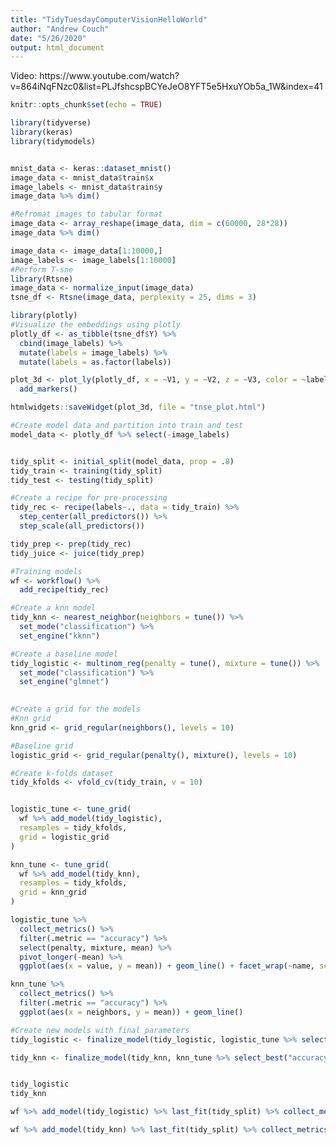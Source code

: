 ```yaml
---
title: "TidyTuesdayComputerVisionHelloWorld"
author: "Andrew Couch"
date: "5/26/2020"
output: html_document
---
```


Video: https://www.youtube.com/watch?v=864iNqFNzc0&list=PLJfshcspBCYeJeO8YFT5e5HxuYOb5a_1W&index=41

```r
knitr::opts_chunk$set(echo = TRUE)
```

```r
library(tidyverse)
library(keras)
library(tidymodels)


mnist_data <- keras::dataset_mnist()
image_data <- mnist_data$train$x
image_labels <- mnist_data$train$y
image_data %>% dim()
```

```r
#Refromat images to tabular format
image_data <- array_reshape(image_data, dim = c(60000, 28*28))
image_data %>% dim()
```

```r

image_data <- image_data[1:10000,]
image_labels <- image_labels[1:10000]
#Perform T-sne
library(Rtsne)
image_data <- normalize_input(image_data)
tsne_df <- Rtsne(image_data, perplexity = 25, dims = 3)

```

```r
library(plotly)
#Visualize the embeddings using plotly
plotly_df <- as_tibble(tsne_df$Y) %>% 
  cbind(image_labels) %>% 
  mutate(labels = image_labels) %>% 
  mutate(labels = as.factor(labels))

plot_3d <- plot_ly(plotly_df, x = ~V1, y = ~V2, z = ~V3, color = ~labels) %>% 
  add_markers()

htmlwidgets::saveWidget(plot_3d, file = "tnse_plot.html")
```



```r
#Create model data and partition into train and test 
model_data <- plotly_df %>% select(-image_labels)


tidy_split <- initial_split(model_data, prop = .8)
tidy_train <- training(tidy_split)
tidy_test <- testing(tidy_split)
```

```r
#Create a recipe for pre-processing
tidy_rec <- recipe(labels~., data = tidy_train) %>% 
  step_center(all_predictors()) %>% 
  step_scale(all_predictors())

tidy_prep <- prep(tidy_rec)
tidy_juice <- juice(tidy_prep)
```



```r
#Training models 
wf <- workflow() %>% 
  add_recipe(tidy_rec)

#Create a knn model
tidy_knn <- nearest_neighbor(neighbors = tune()) %>% 
  set_mode("classification") %>% 
  set_engine("kknn")

#Create a baseline model
tidy_logistic <- multinom_reg(penalty = tune(), mixture = tune()) %>% 
  set_mode("classification") %>% 
  set_engine("glmnet")
  
```

```r
#Create a grid for the models
#Knn grid
knn_grid <- grid_regular(neighbors(), levels = 10)

#Baseline grid
logistic_grid <- grid_regular(penalty(), mixture(), levels = 10)
```


```r
#Create k-folds dataset
tidy_kfolds <- vfold_cv(tidy_train, v = 10)


logistic_tune <- tune_grid(
  wf %>% add_model(tidy_logistic),
  resamples = tidy_kfolds,
  grid = logistic_grid
)

knn_tune <- tune_grid(
  wf %>% add_model(tidy_knn),
  resamples = tidy_kfolds,
  grid = knn_grid
)

```

```r
logistic_tune %>% 
  collect_metrics() %>% 
  filter(.metric == "accuracy") %>% 
  select(penalty, mixture, mean) %>% 
  pivot_longer(-mean) %>% 
  ggplot(aes(x = value, y = mean)) + geom_line() + facet_wrap(~name, scales = "free")
```

```r
knn_tune %>% 
  collect_metrics() %>% 
  filter(.metric == "accuracy") %>% 
  ggplot(aes(x = neighbors, y = mean)) + geom_line()
```


```r
#Create new models with final parameters
tidy_logistic <- finalize_model(tidy_logistic, logistic_tune %>% select_best("accuracy"))

tidy_knn <- finalize_model(tidy_knn, knn_tune %>% select_best("accuracy"))


tidy_logistic
tidy_knn
```

```r
wf %>% add_model(tidy_logistic) %>% last_fit(tidy_split) %>% collect_metrics()
```


```r
wf %>% add_model(tidy_knn) %>% last_fit(tidy_split) %>% collect_metrics()
```

























